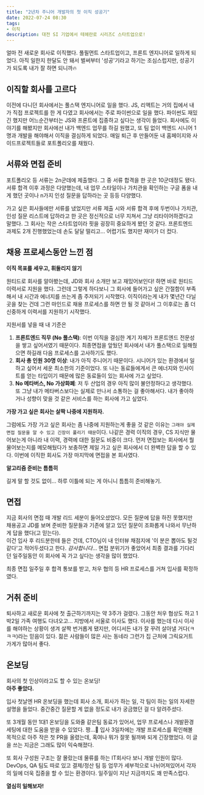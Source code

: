 ```yaml
---
title: "2년차 주니어 개발자의 첫 이직 성공기"
date: 2022-07-24 08:30
tags:
- 이직
description: 대전 SI 기업에서 테헤란로 시리즈C 스타트업으로!
---
```


얼마 전 새로운 회사로 이직했다.
풀필먼트 스타트업이고, 프론트 엔지니어로 일하게 되었다.
아직 일한지 한달도 안 돼서 벌써부터 '성공'기라고 하기는 조심스럽지만, 
성공기가 되도록 내가 잘 하면 되니까🔥

## 이직할 회사를 고르다

이전에 다니던 회사에서는 풀스택 엔지니어로 일을 했다.
JS, 리액트는 거의 집에서 내가 직접 프로젝트를 한 게 다였고 회사에서는 주로 파이썬으로 일을 했다.
파이썬도 재밌긴 했지만 어느순간부터는 JS와 프론트에 집중하고 싶다는 생각이 들었다.
회사에도 이야기를 해봤지만 회사에선 내가 백엔드 업무를 하길 원했고,
또 팀 없이 백엔드 시니어 1명과 개발을 해야해서 이직을 결심하게 되었다.
매일 퇴근 후 만들어둔 내 홈페이지와 사이드프로젝트들로 포트폴리오를 채웠다.

## 서류와 면접 준비

포트폴리오 등 서류는 2n군데에 제출했다. 그 중 서류 합격을 한 곳은 10군데정도 됐다. 
서류 합격 이후 과정은 다양했는데, 내 업무 스타일이나 가치관을 확인하는 구글 폼을 내게 했던 곳이나 
n가지 인성 질문을 답하라는 곳 등등 다양했다. 

가고 싶은 회사들에만 서류를 냈었지만 서류 제출 시와 서류 합격 후에 두번이나 가치관, 
인성 질문 리스트에 답하라고 한 곳은 정신적으로 너무 지쳐서 그냥 리타이어하겠다고 말했다. 
그 회사는 작은 스타트업이라 핏을 굉장히 중요하게 봤던 것 같다.
프론트엔드 과제도 2개 진행했었는데 손도 달달 떨리고... 어렵기도 했지만 재미가 더 컸다.

## 채용 프로세스동안 느낀 점

**이직 목표를 세우고, 휘둘리지 않기**

원티드로 회사를 알아봤는데, JD와 회사 소개만 보고 재밌어보인다! 하면 바로 원티드 이력서로 지원을 했다.
그런데 그렇게 하다보니 그 회사에 들어가고 싶은 간절함이 부족해서 내 시간과 에너지를 쓰는게 좀 주저되기 시작했다.
이직이라는게 내가 몇년간 다닐 곳을 찾는 건데 그런 마인드로 채용 프로세스를 하면 안 될 것 같아서 그 이후로는 좀 더 신중하게 이력서를 지원하기 시작했다.

지원서를 넣을 때 내 기준은 
1. **프론트엔드 직무 (No 풀스택)**: 이번 이직을 결심한 계기 자체가 프론트엔드 전문성을 쌓고 싶어서였기 때문이다. 
최종면접을 앞뒀던 회사에서 내가 풀스택으로 일해줬으면 하길래 다음 프로세스를 고사하기도 했다.
2. **회사 총 인원 30명 이상**: 내가 아직 주니어기 때문이다. 시니어가 있는 환경에서 일하고 싶어서 세운 최소한의 기준이었다.
또 나는 동료들에게서 큰 에너지와 인사이트를 얻는 타입이기 때문에 많은 동료들이 있는 회사에 가고 싶었다.
3. **No 메타버스, No 가상화폐**: 저 두 산업의 경우 아직 많이 불안정하다고 생각했다. 또 그냥 내가 메타버스보다는 실제로 만나서 소통하는 걸 좋아해서다.
내가 좋아하거나 성향이 맞을 것 같은 서비스를 하는 회사에 가고 싶었다.

**가장 가고 싶은 회사는 살짝 나중에 지원하자.**

그럼에도 가장 가고 싶은 회사는 좀 나중에 지원하는게 좋을 것 같은 이유는 `그래야 실제 면접 질문을 알 수 있고 긴장이 풀리기 때문`이다.
나같은 경력 이직의 경우, CS 지식만 물어보는게 아니라 내 이력, 경력에 대한 질문도 비중이 크다. 
먼저 면접보는 회사에서 뭘 물어보는지를 메모해뒀다가 보충하면 제일 가고 싶은 회사에서 더 완벽한 답을 할 수 있다.
이번에 이직한 회사도 가장 마지막에 면접을 본 회사였다.

**알고리즘 준비는 틈틈히**

길게 말 할 것도 없이... 하루 이틀에 되는 게 아니니 틈틈히 준비해놓기. 

## 면접

지금 회사의 면접 때 개발 리드 세분이 들어오셨었다.
모든 질문에 답을 하진 못했지만 채용공고 JD를 보며 준비한 질문들과 기존에 알고 있던 질문이 조화롭게 나와서
무난하게 답을 했다(고 믿는다).  
이건 입사 후 리드분한테 들은 건데, CTO님이 내 인터뷰 채점지에 '이 분은 뽑아도 될것 같다'고 적어두셨다고 한다. *감사합니다*...
면접 분위기가 좋았어서 최종 결과를 기다리던 일주일동안 이 회사에 꼭 가고 싶다는 생각을 많이 했었다.

최종 면접 일주일 후 합격 통보를 받고, 처우 협의 등 HR 프로세스를 거쳐 입사를 확정하였다.


## 거취 준비

퇴사하고 새로운 회사에 첫 출근하기까지는 약 3주가 걸렸다.
그동안 처우 협상도 하고 1박2일 가족 여행도 다녀오고… 지방에서 서울로 이사도 했다.
이사를 했는데 다시 이사를 해야하는 상황이 생겨 살짝 번거롭게 됐지만, 어디서든 내가 잘 꾸려 살아낼 거다(ㅋㅋㅋ)라는 믿음이 있다.
젊은 사람들이 많은 사는 동네라 그런가 집 근처에 그릭요거트 가게가 많아서 좋다.

## 온보딩

회사의 첫 인상이라고도 할 수 있는 온보딩!   
**아주 좋았다.** 

입사 첫날엔 HR 온보딩을 했는데 회사 소개, 회사가 하는 일, 각 팀이 하는 일의 자세한 설명을 들었다. 
중간중간 질문할 게 없을 정도로 내가 궁금했던 걸 다 알려주셨다. 

또 3개월 동안 1대1 온보딩을 도와줄 같은팀 동료가 있어서, 
업무 프로세스나 개발환경 세팅에 대한 도움을 받을 수 있었다. 짱...👼
입사 3일차에는 개발 프로세스를 확인해볼 목적으로 아주 작은 첫 PR을 올렸는데, 
혹여나 뭐가 잘못 될까봐 되게 긴장했었다. 이 글을 쓰는 지금은 그래도 많이 익숙해졌다.

또 회사 구성원 구조는 잘 몰랐는데 물류를 하는 IT회사다 보니 개발 인원이 많다. 
DevOps, QA 팀도 따로 있고 결제/정산 팀 등 업무가 세부적으로 나뉘어져있어서 각자의 일에 더욱 집중을 할 수 있는 환경이다.
일주일이 지난 지금까지도 꽤 만족스럽다.

**열심히 일해보자!**

